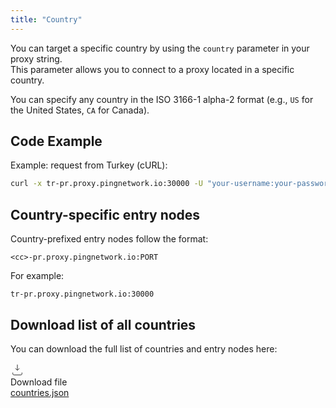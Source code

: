 ```yaml
---
title: "Country"
---
```


You can target a specific country by using the `country` parameter in your proxy string.\
This parameter allows you to connect to a proxy located in a specific country.

You can specify any country in the ISO 3166-1 alpha-2 format (e.g., `US` for the United States, `CA` for Canada).

## Code Example

Example: request from Turkey (cURL):

```bash
curl -x tr-pr.proxy.pingnetwork.io:30000 -U "your-username:your-password" https://ipinfo.io/json
```

## Country-specific entry nodes

Country-prefixed entry nodes follow the format:

```text
<cc>-pr.proxy.pingnetwork.io:PORT
```

For example:

```text
tr-pr.proxy.pingnetwork.io:30000
```

## Download list of all countries

You can download the full list of countries and entry nodes here:

<div className="mt-3 inline-flex items-center gap-3 rounded-xl border border-zinc-700/60 bg-zinc-900/40 p-4 hover:border-zinc-500/70">
<svg width="22" height="22" viewBox="0 0 24 24" fill="none" className="shrink-0">
<path d="M12 3v10m0 0l-3.5-3.5M12 13l3.5-3.5M4 17v2a2 2 0 002 2h12a2 2 0 002-2v-2" stroke="currentColor" strokeWidth="1.6" strokeLinecap="round" strokeLinejoin="round" />

</svg>

<div>
<div className="text-sm text-zinc-400">
Download file</div>

<a href="/countries.json" download className="font-medium underline underline-offset-4">
countries.json

</a>

</div>

</div>